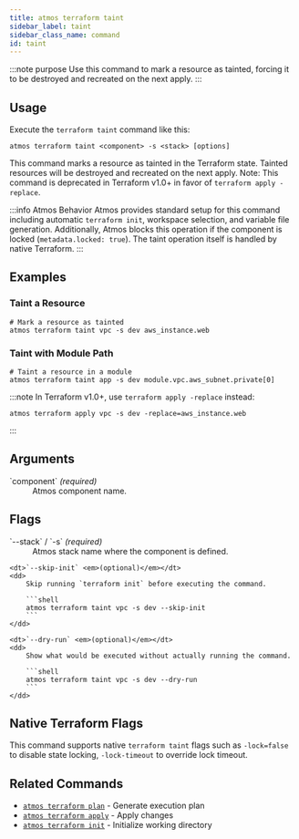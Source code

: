 ```yaml
---
title: atmos terraform taint
sidebar_label: taint
sidebar_class_name: command
id: taint
---
```


:::note purpose
Use this command to mark a resource as tainted, forcing it to be destroyed and recreated on the next apply.
:::

<Screengrab title="atmos terraform taint --help" slug="atmos-terraform-taint--help" />

## Usage

Execute the `terraform taint` command like this:

```shell
atmos terraform taint <component> -s <stack> [options]
```

This command marks a resource as tainted in the Terraform state. Tainted resources will be destroyed and recreated on the next apply. Note: This command is deprecated in Terraform v1.0+ in favor of `terraform apply -replace`.

:::info Atmos Behavior
Atmos provides standard setup for this command including automatic `terraform init`, workspace selection, and variable file generation. Additionally, Atmos blocks this operation if the component is locked (`metadata.locked: true`). The taint operation itself is handled by native Terraform.
:::
## Examples

### Taint a Resource

```shell
# Mark a resource as tainted
atmos terraform taint vpc -s dev aws_instance.web
```

### Taint with Module Path

```shell
# Taint a resource in a module
atmos terraform taint app -s dev module.vpc.aws_subnet.private[0]
```

:::note
In Terraform v1.0+, use `terraform apply -replace` instead:
```shell
atmos terraform apply vpc -s dev -replace=aws_instance.web
```
:::

## Arguments

<dl>
    <dt>`component` <em>(required)</em></dt>
    <dd>
        Atmos component name.
    </dd>
</dl>

## Flags

<dl>
    <dt>`--stack` / `-s` <em>(required)</em></dt>
    <dd>
        Atmos stack name where the component is defined.
    </dd>

    <dt>`--skip-init` <em>(optional)</em></dt>
    <dd>
        Skip running `terraform init` before executing the command.

        ```shell
        atmos terraform taint vpc -s dev --skip-init
        ```
    </dd>

    <dt>`--dry-run` <em>(optional)</em></dt>
    <dd>
        Show what would be executed without actually running the command.

        ```shell
        atmos terraform taint vpc -s dev --dry-run
        ```
    </dd>
</dl>

## Native Terraform Flags

This command supports native `terraform taint` flags such as `-lock=false` to disable state locking, `-lock-timeout` to override lock timeout.

## Related Commands

- [`atmos terraform plan`](/cli/commands/terraform/plan) - Generate execution plan
- [`atmos terraform apply`](/cli/commands/terraform/apply) - Apply changes
- [`atmos terraform init`](/cli/commands/terraform/init) - Initialize working directory
